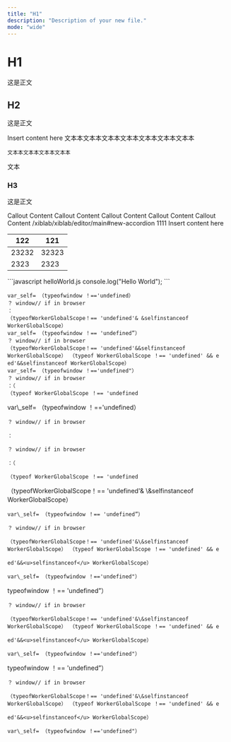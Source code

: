 ```yaml
---
title: "H1"
description: "Description of your new file."
mode: "wide"
---
```


# H1

这是正文

## H2

这是正文

<Card title="New Card" icon="bolt">
  Insert content here
</Card>

<Tabs>
  <Tab title="Tab 1">
    文本本文本本文本本文本本文本本文本本文本本

    文本本文本本文本本文本本


  </Tab>

  <Tab title="Tab 2">

  </Tab>
</Tabs>

文本

### H3

这是正文

<Info>
  Callout Content
</Info>

<Check>
  Callout Content
</Check>

<Note>
  Callout Content
</Note>

<Tip>
  Callout Content
</Tip>

<Warning>
  Callout Content
</Warning>

<Accordion title="New Accordion" defaultOpen="false">
  /xiblab/xiblab/editor/main#new-accordion
</Accordion>

<CardGroup cols="2">
  <Card title="Card" icon="sparkles">
    1111
  </Card>

  <Card title="Card" icon="sparkles" />

  <Card title="Card" icon="sparkles" />
</CardGroup>

<Card title="New Card" icon="bolt">
  Insert content here
</Card>

| 122   | 121   |
| ----- | ----- |
| 23232 | 32323 |
| 2323  | 2323  |

<CodeGroup>
  ```javascript helloWorld.js
  console.log("Hello World");
  ```
</CodeGroup>

```
var_self= （typeofwindow ！=='undefined）
？ window// if in browser
：
（typeofWorkerGlobalScope！== 'undefined'& &selfinstanceof WorkerGlobalScope）
var_self= （typeofwindow ！== 'undefined”）
？ window// if in browser
（typeofWorkerGlobalScope！== 'undefined'&&selfinstanceof WorkerGlobalScope） （typeof WorkerGlobalScope ！== 'undefined' && e
ed'&&selfinstanceof WorkerGlobalScope）
var_self= （typeofwindow ！=='undefined"）
？ window// if in browser
：（
（typeof WorkerGlobalScope ！== 'undefined
```

<AccordionGroup>
  <Accordion title="New Accordion" defaultOpen="false">
    var\_self= （typeofwindow ！=='undefined）

    ？ window// if in browser

    ：

    ？ window// if in browser

    ：（

    （typeof WorkerGlobalScope ！== 'undefined
  </Accordion>

  <Accordion title="New Accordion" defaultOpen="false">
    （typeofWorkerGlobalScope！== 'undefined'& \&selfinstanceof WorkerGlobalScope）

    var\_self= （typeofwindow ！== 'undefined”）

    ？ window// if in browser

    （typeofWorkerGlobalScope！== 'undefined'&\&selfinstanceof WorkerGlobalScope） （typeof WorkerGlobalScope ！== 'undefined' && e

    ed'&&<u>selfinstanceof</u> WorkerGlobalScope）

    var\_self= （typeofwindow ！=='undefined"）
  </Accordion>
</AccordionGroup>

<Tabs>
  <Tab title="Tab 1">
    typeofwindow ！== 'undefined”）

    ？ window// if in browser

    （typeofWorkerGlobalScope！== 'undefined'&\&selfinstanceof WorkerGlobalScope） （typeof WorkerGlobalScope ！== 'undefined' && e

    ed'&&<u>selfinstanceof</u> WorkerGlobalScope）

    var\_self= （typeofwindow ！=='undefined"）
  </Tab>

  <Tab title="Tab 2">
    typeofwindow ！== 'undefined”）

    ？ window// if in browser

    （typeofWorkerGlobalScope！== 'undefined'&\&selfinstanceof WorkerGlobalScope） （typeof WorkerGlobalScope ！== 'undefined' && e

    ed'&&<u>selfinstanceof</u> WorkerGlobalScope）

    var\_self= （typeofwindow ！=='undefined"）
  </Tab>
</Tabs>